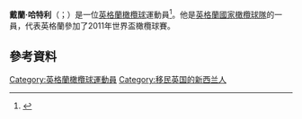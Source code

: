 '''戴蘭·哈特利'''（{{lang-en|Dylan Hartley}}；{{bd|1986年|3月24日}}）是一位[[英格蘭|英格蘭]][[橄欖球|橄欖球]]運動員<ref name="England 37-15 Argentina">{{cite news|url=http://news.bbc.co.uk/sport1/hi/rugby_union/english/8085872.stm|title=England 37–15 Argentina|publisher=[[BBC_Sport|BBC Sport]]|date=6 June 2009|accessdate=19 June 2009|archive-date=2009-06-06|archive-url=https://web.archive.org/web/20090606171212/http://news.bbc.co.uk/sport1/hi/rugby_union/english/8085872.stm|dead-url=no}}</ref>。他是[[英格蘭國家橄欖球隊|英格蘭國家橄欖球隊]]的一員，代表英格蘭參加了2011年世界盃橄欖球賽。
==參考資料==
{{Reflist}}
[[Category:英格蘭橄欖球運動員|Category:英格蘭橄欖球運動員]]
[[Category:移民英国的新西兰人|Category:移民英国的新西兰人]]